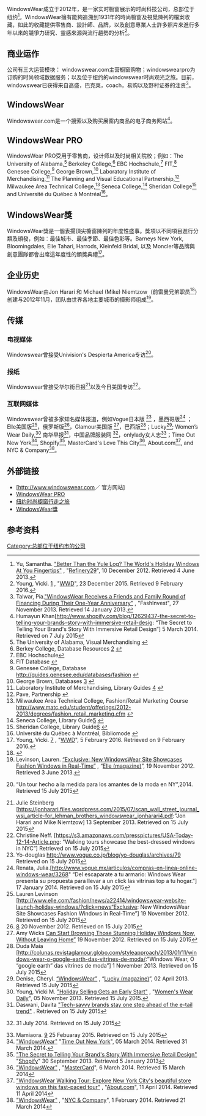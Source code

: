 {{Infobox company
| name = WindowsWear
| logo = [[File:WindowsWear.jpg|240px]]
| location_city = 纽约
| location_country = 美国
| key_people = Jon Harari, 首席执行官 <br/>Michael (Mike) Niemtzow, 主席 & 首席财政官<br/>Raul Tovar, 首席摄影师<br/>Yang Li, 开发总监<br/>Joline Mujica, 旅途总监
| industry = 时尚与科技
| homepage = [http://www.windowswear.com www.WindowsWear.com]
}}
WindowsWear成立于2012年，是一家实时橱窗展示的时尚科技公司，总部位于纽约<ref>Yu, Samantha. [http://www.refinery29.com/windowswear "Better Than the Yule Log? The World's Holiday Windows At You Fingertips"] {{Wayback|url=http://www.refinery29.com/windowswear |date=20150809084834 }}, "[[Refinery29|Refinery29]]", 10 December 2012. Retrieved 4 June 2013.</ref>。WindowsWear擁有能夠追溯到1931年的時尚櫥窗及視覺陳列的檔案收藏，如此的收藏提供零售商、設計師、品牌，以及創意專業人士許多照片來進行多年以來的競爭力研究、靈感來源與流行趨勢的分析<ref>Young, Vicki. [http://wwd.com/retail-news/retail-features/lord-taylor-christmas-windows-a-look-over-the-years-10298592/] {{Wayback|url=http://wwd.com/retail-news/retail-features/lord-taylor-christmas-windows-a-look-over-the-years-10298592/ |date=20160901162528 }}, "[[WWD|WWD]]", 23 December 2015. Retrieved 9 February 2016.</ref>。

==商业运作==
公司有三大运营模块： windowswear.com主营橱窗购物；windowswearpro为订购的时尚领域数据服务；以及位于纽约的windowswear时尚观光之旅。目前，windowswear已获得来自高盛，巴克莱，coach，易购以及野村证券的注资<ref>Talwar, Pia.[http://www.fashinvest.com/windowswear-receives-friends-family-financing-one-year-anniversary/ "WindowsWear Receives a Friends and Family Round of Financing During Their One-Year Anniversary"] {{Wayback|url=http://www.fashinvest.com/windowswear-receives-friends-family-financing-one-year-anniversary/ |date=20140116080158 }}, "FashInvest", 27 November 2013. Retrieved 14 January 2013.</ref>。

==WindowsWear==
Windowswear.com是一个搜索以及购买展窗内商品的电子商务网站<ref>Humayun Khan[http://www.shopify.com/blog/12629437-the-secret-to-telling-your-brands-story-with-immersive-retail-desig: “The Secret to Telling Your Brand's Story With Immersive Retail Design”] {{Wayback|url=http://www.shopify.com/blog/12629437-the-secret-to-telling-your-brands-story-with-immersive-retail-desig: |date=20150716062441 }} 5 March 2014. Retrieved on 7 July 2015</ref>。

==WindowsWear PRO==
WindowsWear PRO受用于零售商，设计师以及时尚相关院校；例如：The University of Alabama,<ref>The University of Alabama, Visual Merchandising {{cite web |url=http://bama.ua.edu/~visualmerchandising/assignments/index.html |title=存档副本 |accessdate=2015-07-06 |deadurl=yes |archiveurl=https://web.archive.org/web/20150708201458/http://bama.ua.edu/~visualmerchandising/assignments/index.html |archivedate=2015-07-08 }}</ref> Berkeley College,<ref>Berkey College, Database Resources [http://berkeleycollege.libguides.com/content.php?pid=137596&sid=1366583] {{Wayback|url=http://berkeleycollege.libguides.com/content.php?pid=137596&sid=1366583 |date=20150709032006 }}</ref> EBC Hochschule,<ref>EBC Hochschule{{cite web |url=http://www.ebc-hochschule.de/de/ebc-hochschule/netzwerke/wirtschaftspartner.html |title=存档副本 |accessdate=2015-07-06 |deadurl=yes |archiveurl=https://web.archive.org/web/20150714111205/http://www.ebc-hochschule.de/de/ebc-hochschule/netzwerke/wirtschaftspartner.html |archivedate=2015-07-14 }}</ref> FIT,<ref>FIT Database {{cite web |url=http://www.fitnyc.edu/22974.asp |title=存档副本 |accessdate=2015-07-06 |deadurl=yes |archiveurl=https://web.archive.org/web/20150709012757/http://www.fitnyc.edu/22974.asp |archivedate=2015-07-09 }}</ref> Genesee College,<ref>Genesee College, Database http://guides.genesee.edu/databases/fashion {{Wayback|url=http://guides.genesee.edu/databases/fashion |date=20150707042529 }}</ref> George Brown,<ref>George Brown, Databases [http://www.georgebrown.ca/LLC/databases.aspx?ekfxmensel=efcc5408a_6_48&letter=w] {{Wayback|url=http://www.georgebrown.ca/LLC/databases.aspx?ekfxmensel=efcc5408a_6_48&letter=w |date=20150707081642 }}</ref> Laboratory Institute of Merchandising,<ref>Laboratory Institute of Merchandising, Library Guides [http://limcollege.libguides.com/content.php?pid=619225&sid=5129258] {{Wayback|url=http://limcollege.libguides.com/content.php?pid=619225&sid=5129258 |date=20150709021413 }}</ref> The Planning and Visual Educational Partnership,<ref>Pave, Partnership {{cite web |url=http://www.paveinfo.org/presscenter/pressreleases/partnershipwithwindowswearpro |title=存档副本 |accessdate=2015-07-07 |deadurl=yes |archiveurl=https://web.archive.org/web/20150708172552/http://www.paveinfo.org/presscenter/pressreleases/partnershipwithwindowswearpro |archivedate=2015-07-08 }}</ref> Milwaukee Area Technical College,<ref>Milwaukee Area Technical College, Fashion/Retail Marketing Course http://www.matc.edu/student/offerings/2012-2013/degrees/fashion_retail_marketing.cfm {{Wayback|url=http://www.matc.edu/student/offerings/2012-2013/degrees/fashion_retail_marketing.cfm |date=20150707225942 }}</ref> Seneca College,<ref>Seneca College, Library Guide[http://seneca.libguides.com/c.php?g=20721&p=120427] {{Wayback|url=http://seneca.libguides.com/c.php?g=20721&p=120427 |date=20150709041849 }}</ref> Sheridan College<ref>Sheridan College, Library Guide[http://sheridancollege.libguides.com/az.php?a=w] {{Wayback|url=http://sheridancollege.libguides.com/az.php?a=w |date=20150709040415 }}</ref> and Université du Québec à Montréal<ref>Université du Québec à Montréal, Bibliomode {{cite web |url=http://bibliomode.com/2014/07/16/on-se-revoit-le-11-aout/ |title=存档副本 |accessdate=2015-07-06 |deadurl=yes |archiveurl=https://web.archive.org/web/20150707032745/http://bibliomode.com/2014/07/16/on-se-revoit-le-11-aout/ |archivedate=2015-07-07 }}</ref>。

==WindowsWear獎==
WindowsWear獎是一個表揚頂尖櫥窗陳列的年度性盛事。獎項以不同項目進行分類及頒發，例如：最佳城市、最佳季節、最佳色彩等。Barneys New York, Bloomingdales, Elie Tahari, Harrods, Kleinfeld Bridal, 以及 Moncler等品牌與創意團隊都會出席這年度性的頒獎典禮<ref>Young, Vicki. [http://wwd.com/fashion-news/fashion-features/award-winners-top-window-displays-2015-10340389/] {{Wayback|url=http://wwd.com/fashion-news/fashion-features/award-winners-top-window-displays-2015-10340389/ |date=20210416035428 }}, "[[WWD|WWD]]", 5 February 2016. Retrieved on 9 February 2016.</ref>。

==企业历史==
WindowsWear由Jon Harari 和 Michael (Mike) Niemtzow（前雷曼兄弟职员<ref name="Wall Street">{{cite news|url=http://online.wsj.com/news/articles/SB20001424127887323981304579077430749525094 |title=Life After... |newspaper=[[Wall_Street_Journal|Wall Street Journal]] |date=2013-09-15 |archiveurl=http://webcache.googleusercontent.com/search?q=cache:y9c01W4LVt8J:online.wsj.com/news/articles/SB20001424127887323981304579077430749525094+&cd=6&hl=en&ct=clnk&gl=us |archivedate=2014-01-07}}</ref>）创建与2012年11月，团队由世界各地主要城市的摄影师组成<ref>Levinson, Lauren. [http://www.elle.com/news/fashion-style/windowswear-website-launch-holiday-windows?click=news “Exclusive: New WindowsWear Site Showcases Fashion Windows in Real-Time”] {{Wayback|url=http://www.elle.com/news/fashion-style/windowswear-website-launch-holiday-windows?click=news |date=20140325222716 }}, “[[Elle_(magazine)|Elle (magazine)]]”, 19 November 2012. Retrieved 3 June 2013.</ref>。

==传媒==

===电视媒体===
Windowswear曾接受Univision's Despierta America专访<ref>{{cite web |url=http://entretenimiento.univision.com/video/488196/2014-07-29/despierta-america/belleza/un-tour-para-los-amantes-de-la-moda-en-ny-despierta-america |title=存档副本 |accessdate=2015-07-07 |deadurl=yes |archiveurl=https://web.archive.org/web/20150709094936/http://entretenimiento.univision.com/video/488196/2014-07-29/despierta-america/belleza/un-tour-para-los-amantes-de-la-moda-en-ny-despierta-america |archivedate=2015-07-09 }}“Un tour hecho a la medida para los amantes de la moda en NY”,2014. Retrieved 15 July 2015</ref>。

===报纸===
Windowswear曾接受华尔街日报<ref>Julie Steinberg [https://jonharari.files.wordpress.com/2015/07/scan_wall_street_journal_wsj_article-for_lehman_brothers_windowswear_jonharari4.pdf:”Jon Harari and Mike Niemtzow]{{dead link|date=2017年11月 |bot=InternetArchiveBot |fix-attempted=yes }} 13 September 2013. Retrieved on 15 July 2015</ref>以及今日美国专访<ref> Christine Neff. [https://s3.amazonaws.com/presspictures/USA-Today-12-14-Article.png: “Walking tours showcase the best-dressed windows in NYC”] Retrieved on 15 July 2015</ref>。

===互联网媒体===
Windowswear曾被多家知名媒体报道，例如Vogue日本版 <ref>Yo-douglas http://www.vogue.co.jp/blog/yo-douglas/archives/79 {{Wayback|url=http://www.vogue.co.jp/blog/yo-douglas/archives/79 |date=20150708224652 }} Retrieved on 15 July 2015</ref> ，墨西哥版<ref>Renata, Julia.[http://www.vogue.mx/articulos/compras-en-linea-online-windows-wear/3268" “Del escaparate a tu armario: Windows Wear presenta su propuesta para llevar a un click las vitrinas top a tu hogar.”] {{Wayback|url=http://www.vogue.mx/articulos/compras-en-linea-online-windows-wear/3268 |date=20140209132159 }} 17 January 2014. Retrieved on 15 July 2015</ref> ；Elle美国版<ref>Lauren Levinson [http://www.elle.com/fashion/news/a22414/windowswear-website-launch-holiday-windows/?click=news“Exclusive: New WindowsWear Site Showcases Fashion Windows in Real-Time”] {{Wayback|url=http://www.elle.com/fashion/news/a22414/windowswear-website-launch-holiday-windows/?click=news%E2%80%9CExclusive%3A |date=20160303193623 }} 19 November 2012. Retrieved on 15 July 2015</ref>，俄罗斯版<ref>[http://www.elle.ru/moda/novosty/novyj-sajt-windowswear-iz-zhizni-vitrin/] {{Wayback|url=http://www.elle.ru/moda/novosty/novyj-sajt-windowswear-iz-zhizni-vitrin/ |date=20150708164258 }} 20 November 2012. Retrieved on 15 July 2015</ref>，Glamour美国版 <ref>Amy Wicks [http://www.glamour.com/fashion/blogs/dressed/2012/11/you-can-start-browsing-those-s”You Can Start Browsing Those Stunning Holiday Windows Now, Without Leaving Home”] 19 November 2012. Retrieved on 15 July 2015</ref>，巴西版<ref>Duda Maia [http://colunas.revistaglamour.globo.com/styleapproach/2013/01/11/windows-wear-o-google-earth-das-vitrines-de-moda/:”Windows Wear, O “google earth” das vitrines de moda”] {{Webarchive|url=https://archive.is/20150721194335/http://colunas.revistaglamour.globo.com/styleapproach/2013/01/11/windows-wear-o-google-earth-das-vitrines-de-moda/:%E2%80%9DWindows |date=2015-07-21 }} 1 November 2013. Retrieved on 15 July 2015</ref>；Lucky<ref name="Lucky">Denise, Cheryl. [http://contributors.luckymag.com/post/windowswear “WindowsWear”] {{Wayback|url=http://contributors.luckymag.com/post/windowswear |date=20140308021552 }}, “[[Lucky_(magazine)|Lucky (magazine)]]”, 02 April 2013. Retrieved 15 July 2015</ref>; Women’s Wear Daily,<ref>Young, Vicki M. [http://www.wwd.com/retail-news/marketing-consumer-behavior/holiday-selling-has-begun-7261670?src=search_links "Holiday Selling Gets an Early Start"] {{Wayback|url=http://www.wwd.com/retail-news/marketing-consumer-behavior/holiday-selling-has-begun-7261670?src=search_links |date=20150817075447 }}, "[[Women's_Wear_Daily|Women's Wear Daily]]", 05 November 2013. Retrieved 15 July 2015.</ref> 南华早报<ref name="SCMP">Daswani, Davita [http://www.scmp.com/magazines/style/article/1435671/tech-savvy-brands-stay-one-step-ahead-e-tail-trend?src=search_links "Tech-savvy brands stay one step ahead of the e-tail trend"] {{Wayback|url=http://www.scmp.com/magazines/style/article/1435671/tech-savvy-brands-stay-one-step-ahead-e-tail-trend?src=search_links |date=20150710054218 }}. Retrieved on 15 July 2015</ref>，中国品牌服装网 <ref>{{cite web |url=http://www.china-ef.com/20140731/474105.html |title=存档副本 |accessdate=2015-07-07 |deadurl=yes |archiveurl=https://web.archive.org/web/20150711075747/http://www.china-ef.com/20140731/474105.html |archivedate=2015-07-11 }} 31 July 2014. Retrieved on 15 July 2015</ref>，onlylady女人志<ref>Mamiaora. [http://lohas.onlylady.com/2015/0130/3635085.shtml] {{Wayback|url=http://lohas.onlylady.com/2015/0130/3635085.shtml |date=20150708160355 }} 25 Febuaray 2015. Retrieved on 15 July 2015</ref>；Time Out New York<ref name="Time Out">[http://www.timeout.com/newyork/things-to-do/windowswear "WindowsWear"] {{Wayback|url=http://www.timeout.com/newyork/things-to-do/windowswear |date=20150712202929 }} "[[Time_Out_New_York|Time Out New York]]", 05 March 2014. Retrieved 31 March 2014.</ref>, Shopify<ref name="Shopify">[http://www.shopify.com/blog/12629437-the-secret-to-telling-your-brands-story-with-immersive-retail-design#axzz2xSr7rDun "The Secret to Telling Your Brand's Story With Immersive Retail Design"] {{Wayback|url=http://www.shopify.com/blog/12629437-the-secret-to-telling-your-brands-story-with-immersive-retail-design#axzz2xSr7rDun |date=20150807141759 }} "[[Shopify|Shopify]]" 30 September 2013. Retrieved 5 January 2013</ref>, MasterCard's Love This City<ref name="MasterCard">[http://www.lovethiscity.com/us/new-york/friends/fashion-window-walking-tour "WindowsWear"] {{Wayback|url=http://www.lovethiscity.com/us/new-york/friends/fashion-window-walking-tour |date=20140322002208 }}, "[[MasterCard|MasterCard]]", 6 March 2014. Retrieved 15 March 2014</ref>, About.com<ref name="About.com">[http://gonyc.about.com/od/shopping/fl/WindowsWear-Walking-Tour.htm "WindowsWear Walking Tour: Explore New York City's beautiful store windows on this fast-paced tour"] {{Wayback|url=http://gonyc.about.com/od/shopping/fl/WindowsWear-Walking-Tour.htm |date=20150707024743 }}, "[[About.com|About.com]]", 11 April 2014. Retrieved 11 April 2014</ref>, and NYC & Company<ref>[http://www.nycgo.com/venues/windowswear "WindowsWear"] {{Wayback|url=http://www.nycgo.com/venues/windowswear |date=20140322060727 }}, "[[NYC_&_Company|NYC & Company]]", 1 February 2014. Retrieved 21 March 2014</ref>。


==外部链接==
*[http://www.windowswear.com／ 官方网站] {{Wayback|url=http://www.windowswear.com// |date=20220502015151 }}
*[http://pro.windowswear.com/ WindowsWear PRO]{{Dead link|date=2018年11月 |bot=InternetArchiveBot |fix-attempted=yes }}
*[http://tours.windowswear.com/ 纽约时尚櫥窗行走之旅] {{Wayback|url=http://tours.windowswear.com/ |date=20151128010128 }}
*[http://www.windowswear.com/awards/ WindowsWear獎] {{Wayback|url=http://www.windowswear.com/awards/ |date=20220327071947 }}

==参考资料==

[[Category:总部位于纽约市的公司|Category:总部位于纽约市的公司]]